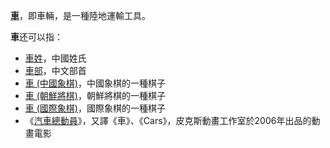 '''[[車|車]]'''，即車輛，是一種陸地運輸工具。

'''車'''还可以指：
* [[車姓|車姓]]，中國姓氏
* [[車部|車部]]，中文部首
* [[車_(中國象棋)|車 (中國象棋)]]，中國象棋的一種棋子
* [[車_(朝鮮將棋)|車 (朝鮮將棋)]]，朝鮮將棋的一種棋子
* [[車_(國際象棋)|車 (國際象棋)]]，國際象棋的一種棋子
* 《[[汽車總動員|汽車總動員]]》，又譯《車》、《Cars》，皮克斯動畫工作室於2006年出品的動畫電影

{{Disambig|cat=一字消歧義}}